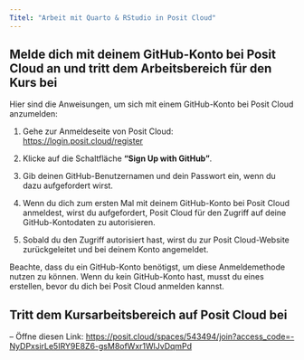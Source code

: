 ```yaml
---
Titel: "Arbeit mit Quarto & RStudio in Posit Cloud"
---
```


## Melde dich mit deinem GitHub-Konto bei Posit Cloud an und tritt dem Arbeitsbereich für den Kurs bei

Hier sind die Anweisungen, um sich mit einem GitHub-Konto bei Posit Cloud anzumelden:

1. Gehe zur Anmeldeseite von Posit Cloud: <https://login.posit.cloud/register>

2. Klicke auf die Schaltfläche **"Sign Up with GitHub"**.

3. Gib deinen GitHub-Benutzernamen und dein Passwort ein, wenn du dazu aufgefordert wirst.

4. Wenn du dich zum ersten Mal mit deinem GitHub-Konto bei Posit Cloud anmeldest, wirst du aufgefordert, Posit Cloud für den Zugriff auf deine GitHub-Kontodaten zu autorisieren.

5. Sobald du den Zugriff autorisiert hast, wirst du zur Posit Cloud-Website zurückgeleitet und bei deinem Konto angemeldet.

Beachte, dass du ein GitHub-Konto benötigst, um diese Anmeldemethode nutzen zu können. Wenn du kein GitHub-Konto hast, musst du eines erstellen, bevor du dich bei Posit Cloud anmelden kannst.

## Tritt dem Kursarbeitsbereich auf Posit Cloud bei

– Öffne diesen Link: <https://posit.cloud/spaces/543494/join?access_code=-NyDPxsirLe5IRY9E8Z6-gsM8ofWxr1WlJvDqmPd>